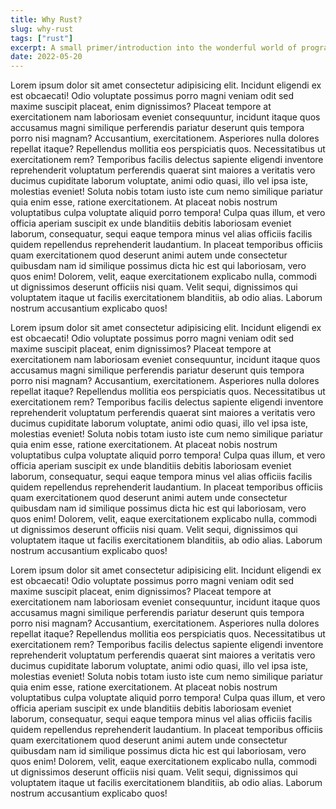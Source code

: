 ```yaml
---
title: Why Rust?
slug: why-rust
tags: ["rust"]
excerpt: A small primer/introduction into the wonderful world of programming with the rust programming language and why you're totally going to love it.
date: 2022-05-20
---
```


Lorem ipsum dolor sit amet consectetur adipisicing elit. Incidunt eligendi ex est obcaecati! Odio voluptate possimus porro magni veniam odit sed maxime suscipit placeat, enim dignissimos? Placeat tempore at exercitationem nam laboriosam eveniet consequuntur, incidunt itaque quos accusamus magni similique perferendis pariatur deserunt quis tempora porro nisi magnam? Accusantium, exercitationem. Asperiores nulla dolores repellat itaque? Repellendus mollitia eos perspiciatis quos. Necessitatibus ut exercitationem rem? Temporibus facilis delectus sapiente eligendi inventore reprehenderit voluptatum perferendis quaerat sint maiores a veritatis vero ducimus cupiditate laborum voluptate, animi odio quasi, illo vel ipsa iste, molestias eveniet! Soluta nobis totam iusto iste cum nemo similique pariatur quia enim esse, ratione exercitationem. At placeat nobis nostrum voluptatibus culpa voluptate aliquid porro tempora! Culpa quas illum, et vero officia aperiam suscipit ex unde blanditiis debitis laboriosam eveniet laborum, consequatur, sequi eaque tempora minus vel alias officiis facilis quidem repellendus reprehenderit laudantium. In placeat temporibus officiis quam exercitationem quod deserunt animi autem unde consectetur quibusdam nam id similique possimus dicta hic est qui laboriosam, vero quos enim! Dolorem, velit, eaque exercitationem explicabo nulla, commodi ut dignissimos deserunt officiis nisi quam. Velit sequi, dignissimos qui voluptatem itaque ut facilis exercitationem blanditiis, ab odio alias. Laborum nostrum accusantium explicabo quos!

Lorem ipsum dolor sit amet consectetur adipisicing elit. Incidunt eligendi ex est obcaecati! Odio voluptate possimus porro magni veniam odit sed maxime suscipit placeat, enim dignissimos? Placeat tempore at exercitationem nam laboriosam eveniet consequuntur, incidunt itaque quos accusamus magni similique perferendis pariatur deserunt quis tempora porro nisi magnam? Accusantium, exercitationem. Asperiores nulla dolores repellat itaque? Repellendus mollitia eos perspiciatis quos. Necessitatibus ut exercitationem rem? Temporibus facilis delectus sapiente eligendi inventore reprehenderit voluptatum perferendis quaerat sint maiores a veritatis vero ducimus cupiditate laborum voluptate, animi odio quasi, illo vel ipsa iste, molestias eveniet! Soluta nobis totam iusto iste cum nemo similique pariatur quia enim esse, ratione exercitationem. At placeat nobis nostrum voluptatibus culpa voluptate aliquid porro tempora! Culpa quas illum, et vero officia aperiam suscipit ex unde blanditiis debitis laboriosam eveniet laborum, consequatur, sequi eaque tempora minus vel alias officiis facilis quidem repellendus reprehenderit laudantium. In placeat temporibus officiis quam exercitationem quod deserunt animi autem unde consectetur quibusdam nam id similique possimus dicta hic est qui laboriosam, vero quos enim! Dolorem, velit, eaque exercitationem explicabo nulla, commodi ut dignissimos deserunt officiis nisi quam. Velit sequi, dignissimos qui voluptatem itaque ut facilis exercitationem blanditiis, ab odio alias. Laborum nostrum accusantium explicabo quos!

Lorem ipsum dolor sit amet consectetur adipisicing elit. Incidunt eligendi ex est obcaecati! Odio voluptate possimus porro magni veniam odit sed maxime suscipit placeat, enim dignissimos? Placeat tempore at exercitationem nam laboriosam eveniet consequuntur, incidunt itaque quos accusamus magni similique perferendis pariatur deserunt quis tempora porro nisi magnam? Accusantium, exercitationem. Asperiores nulla dolores repellat itaque? Repellendus mollitia eos perspiciatis quos. Necessitatibus ut exercitationem rem? Temporibus facilis delectus sapiente eligendi inventore reprehenderit voluptatum perferendis quaerat sint maiores a veritatis vero ducimus cupiditate laborum voluptate, animi odio quasi, illo vel ipsa iste, molestias eveniet! Soluta nobis totam iusto iste cum nemo similique pariatur quia enim esse, ratione exercitationem. At placeat nobis nostrum voluptatibus culpa voluptate aliquid porro tempora! Culpa quas illum, et vero officia aperiam suscipit ex unde blanditiis debitis laboriosam eveniet laborum, consequatur, sequi eaque tempora minus vel alias officiis facilis quidem repellendus reprehenderit laudantium. In placeat temporibus officiis quam exercitationem quod deserunt animi autem unde consectetur quibusdam nam id similique possimus dicta hic est qui laboriosam, vero quos enim! Dolorem, velit, eaque exercitationem explicabo nulla, commodi ut dignissimos deserunt officiis nisi quam. Velit sequi, dignissimos qui voluptatem itaque ut facilis exercitationem blanditiis, ab odio alias. Laborum nostrum accusantium explicabo quos!
